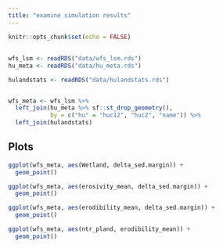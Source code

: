 ```yaml
---
title: "examine simulation results"
---
```


```r
knitr::opts_chunk$set(echo = FALSE)
```

## 

```r
wfs_lsm <- readRDS("data/wfs_lsm.rds")
hu_meta <- readRDS("data/hu_meta.rds")

hulandstats <- readRDS("data/hulandstats.rds")


wfs_meta <- wfs_lsm %>% 
  left_join(hu_meta %>% sf::st_drop_geometry(), 
            by = c("hu" = "huc12", "huc2", "name")) %>%
  left_join(hulandstats)

```

## Plots

```r
ggplot(wfs_meta, aes(Wetland, delta_sed.margin)) + 
  geom_point()
```

```r
ggplot(wfs_meta, aes(erosivity_mean, delta_sed.margin)) + 
  geom_point()
```

```r
ggplot(wfs_meta, aes(erodibility_mean, delta_sed.margin)) + 
  geom_point()
```

```r
ggplot(wfs_meta, aes(ntr_pland, erodibility_mean)) + 
  geom_point()
```